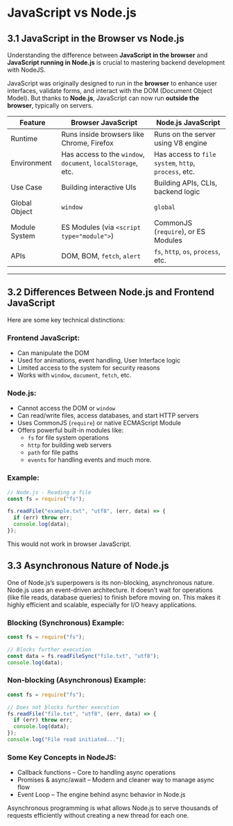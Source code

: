 # JavaScript vs Node.js

## 3.1 JavaScript in the Browser vs Node.js

Understanding the difference between **JavaScript in the browser** and **JavaScript running in Node.js** is crucial to mastering backend development with NodeJS.

JavaScript was originally designed to run in the **browser** to enhance user interfaces, validate forms, and interact with the DOM (Document Object Model). But thanks to **Node.js**, JavaScript can now run **outside the browser**, typically on servers.

| Feature       | Browser JavaScript                                           | Node.js JavaScript                                   |
| ------------- | ------------------------------------------------------------ | ---------------------------------------------------- |
| Runtime       | Runs inside browsers like Chrome, Firefox                    | Runs on the server using V8 engine                   |
| Environment   | Has access to the `window`, `document`, `localStorage`, etc. | Has access to `file system`, `http`, `process`, etc. |
| Use Case      | Building interactive UIs                                     | Building APIs, CLIs, backend logic                   |
| Global Object | `window`                                                     | `global`                                             |
| Module System | ES Modules (via `<script type="module">`)                    | CommonJS (`require`), or ES Modules                  |
| APIs          | DOM, BOM, `fetch`, `alert`                                   | `fs`, `http`, `os`, `process`, etc.                  |

---

## 3.2 Differences Between Node.js and Frontend JavaScript

Here are some key technical distinctions:

### Frontend JavaScript:

- Can manipulate the DOM
- Used for animations, event handling, User Interface logic
- Limited access to the system for security reasons
- Works with `window`, `document`, `fetch`, etc.

### Node.js:

- Cannot access the DOM or `window`
- Can read/write files, access databases, and start HTTP servers
- Uses CommonJS (`require`) or native ECMAScript Module
- Offers powerful built-in modules like:
  - `fs` for file system operations
  - `http` for building web servers
  - `path` for file paths
  - `events` for handling events
    and much more.

### Example:

```javascript
// Node.js - Reading a file
const fs = require("fs");

fs.readFile("example.txt", "utf8", (err, data) => {
  if (err) throw err;
  console.log(data);
});
```

This would not work in browser JavaScript.

## 3.3 Asynchronous Nature of Node.js

One of Node.js’s superpowers is its non-blocking, asynchronous nature.  
Node.js uses an event-driven architecture.
It doesn’t wait for operations (like file reads, database queries) to finish before moving on.
This makes it highly efficient and scalable, especially for I/O heavy applications.

### Blocking (Synchronous) Example:

```javascript
const fs = require("fs");

// Blocks further execution
const data = fs.readFileSync("file.txt", "utf8");
console.log(data);
```

### Non-blocking (Asynchronous) Example:

```javascript
const fs = require("fs");

// Does not blocks further execution
fs.readFile("file.txt", "utf8", (err, data) => {
  if (err) throw err;
  console.log(data);
});
console.log("File read initiated...");
```

### Some Key Concepts in NodeJS:

- Callback functions – Core to handling async operations
- Promises & async/await – Modern and cleaner way to manage async flow
- Event Loop – The engine behind async behavior in Node.js

Asynchronous programming is what allows Node.js to serve thousands of requests efficiently without creating a new thread for each one.
